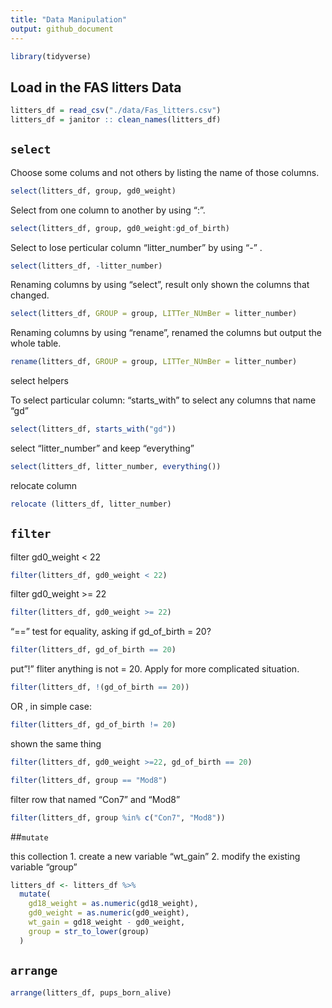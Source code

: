 ```yaml
---
title: "Data Manipulation"
output: github_document
---
```


```r
library(tidyverse)
```

## Load in the FAS litters Data

```r
litters_df = read_csv("./data/Fas_litters.csv")
litters_df = janitor :: clean_names(litters_df)
```

##  `select`

Choose some colums and not others by listing the name of those columns.
```r
select(litters_df, group, gd0_weight)
```

Select from one column to another by using ":".

```r
select(litters_df, group, gd0_weight:gd_of_birth)
```

Select to lose perticular column "litter_number" by using "-" .
```r
select(litters_df, -litter_number)
```

Renaming columns by using "select", result only shown the columns that changed. 

```r
select(litters_df, GROUP = group, LITTer_NUmBer = litter_number)
```

Renaming columns by using "rename", renamed the columns but output the whole table.
```r
rename(litters_df, GROUP = group, LITTer_NUmBer = litter_number)
```

select helpers

To select particular column: "starts_with" to select any columns that name "gd"
```r
select(litters_df, starts_with("gd"))
```

select "litter_number" and keep "everything"
```r
select(litters_df, litter_number, everything())
```

relocate column
```r
relocate (litters_df, litter_number)
```

## `filter`

filter gd0_weight < 22
```r
filter(litters_df, gd0_weight < 22)
```

filter gd0_weight >= 22
```r
filter(litters_df, gd0_weight >= 22)
```

"==" test for equality, asking if gd_of_birth = 20? 
```r
filter(litters_df, gd_of_birth == 20)
```

put"!" fliter anything is not = 20. Apply for more complicated situation. 
```r
filter(litters_df, !(gd_of_birth == 20))
```
OR , in simple case: 
```r
filter(litters_df, gd_of_birth != 20)
```
shown the same thing



```r
filter(litters_df, gd0_weight >=22, gd_of_birth == 20)
```


```r
filter(litters_df, group == "Mod8")
```

filter row that named "Con7" and "Mod8" 
```r
filter(litters_df, group %in% c("Con7", "Mod8"))
```

##`mutate`

this collection
1. create a new variable "wt_gain"
2. modify the existing variable "group" 


```r
litters_df <- litters_df %>%
  mutate(
    gd18_weight = as.numeric(gd18_weight),
    gd0_weight = as.numeric(gd0_weight),
    wt_gain = gd18_weight - gd0_weight,
    group = str_to_lower(group)
  )
```

## `arrange`

```r
arrange(litters_df, pups_born_alive)
```



















